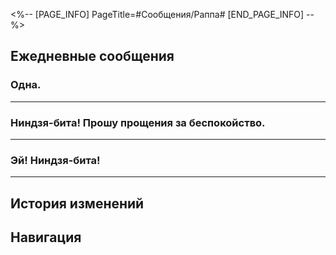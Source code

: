 <%-- [PAGE_INFO]
PageTitle=#Сообщения/Раппа#
[END_PAGE_INFO] --%>
{{Сообщение Инфобокс
|id          = 1317
|Изображение = Персонаж Раппа Иконка.png
|Тип         = Персонаж
|Отправитель = Раппа
|ПодписьСоо  = Зло будет бито, а справедливость восторжествует!
|Фракция     = Галактический рейнджер
}}

==Ежедневные сообщения==
===Одна.===
{{Сообщения
|условие_получения = 
|текст=
:'''Раппа:''' Одна.
:'''Раппа:''' Две!
:'''Раппа:''' Четыре!!
:'''Раппа:''' Шесть!!!
:'''Раппа:''' [[Файл:Стикер ГПП 18 Баюнановая обезьянка 03.png|80px]]
:'''Раппа:''' Ниндзя-бита! Я увидела аж шесть живых сбежавших злых духов!
:{Выбор} Ты до сих пор на Пенаконии?
::'''(Первопроходец):''' Ого, ты всё ещё на Пенаконии?
::'''(Первопроходец):''' Стоп, откуда тут ещё обезьянки?
:{Выбор} Их ещё не бананостребили?
::'''(Первопроходец):''' Их ещё не бананостребили?
:'''Раппа:''' Неужели сюда тоже просочился ядовитый Мир грёз? Я проверю!
:'''Раппа:''' Здесь есть несведущие, что фотографируются с ними. Мне сложно провести лобовую атаку.
:'''Раппа:''' [[Файл:Стикер ГПП 18 Раппа 01.png|80px]]
:'''Раппа:''' О, Великий Лань...
:'''Раппа:''' Я вижу самого крутого ниндзя на свете.
:'''Раппа:''' Нет-нет, целую кучу самых крутых ниндзя на свете!
:{Выбор} Что там такое?
::'''(Первопроходец):''' Что там такое?
:{Выбор} Оказывается, ты не {{MC|ж=самая крутая|м=самый крутой}}!
::'''(Первопроходец):''' Оказывается, ты не {{MC|ж=самая крутая|м=самый крутой}}!
:'''Раппа:''' Ты, наверное, не знаешь, но в свитке «Предел ниндзя» говорится о том, что самый крутой ниндзя на свете некогда обезглавил механического левиафана размером со звезду.
:'''Раппа:''' К сожалению, самый крутой ниндзя погиб, но я никогда не забуду этой героической жертвы...
:'''Раппа:''' Только вот я не понимала, как какой-то там злой ниндзя сумел разрубить пополам самого крутого ниндзя на свете.
:'''Раппа:''' Теперь мне всё понятно.
:'''Раппа:''' Оказывается, самый крутой ниндзя на свете инсценировал свою смерть и пришёл сюда под именем...
:'''Раппа:''' Пространственной зоны воспоминаний «Ф-Е-С»!
:{Выбор} Так ты на аниме-фесте!
:'''(Первопроходец):''' Ф-Е-С? Так ты на аниме-фестивале!
:'''(Первопроходец):''' Тогда не приставай к обезьянкам.
:'''(Первопроходец):''' Это не обезьянки! Это люди!
:'''Раппа:''' Я знала, что самый крутой ниндзя на свете владел техникой клонирования.
:'''Раппа:''' Но здесь почти все ей владеют!
:'''Раппа:''' Неудивительно, что я почувствовала всплеск энергии.
:'''Раппа:''' О, Великий Лань!
:'''Раппа:''' Здесь ещё и староста Деревни Скрытого Моста!
:'''Раппа:''' Хочу взять у него совет по ниндзюцу!
:'''Раппа:''' Удивительно, тут есть ниндзя, владеющий дзюцу «Побег рта»!
:'''Раппа:''' А ещё ниндзюцу «Смерть без одежды»!
:'''Раппа:''' Среди толпы таких выдающихся ниндзя обезьянки не смогут ничего предпринять.
:'''Раппа:''' Не волнуйся, Ниндзя-бита, сначала я попрошу совета у старших!
}}
----

===Ниндзя-бита! Прошу прощения за беспокойство.===
{{Сообщения
|условие_получения = 
|текст=
:'''Раппа:''' Ниндзя-бита! Прошу прощения за беспокойство.
:'''Раппа:''' Ты многое {{MC|ж=повидала|м=повидал}}, путешествуя по вселенной.
:'''Раппа:''' Поэтому мне требуется совет.
:'''Раппа:''' С помощью какой мантры ниндзя можно разрушить мир?
:{Выбор} «Во имя Нанука!»
::'''(Первопроходец):''' «Разрушим мир во имя Нанука!»
::'''(Первопроходец):''' С помощью твоей, она лучше всех!
::'''Раппа:''' Кажется, это противоречит Пути Ниндзя справедливости.
:{Выбор} Тренируйся допоздна...
::'''(Первопроходец):''' Просто тренируйся ежедневно три дня и три ночи допоздна.
::'''Раппа:''' Вот оно что, три дня и три ночи достаточно для изучения техники?..
:'''Раппа:''' Честно говоря, я недавно участвовала в обучении мантре ниндзя для ста ниндзя.
:'''Раппа:''' Все ниндзя подготовили квадратный строй!
:'''Раппа:''' Децибелы кружат голову, но ты не стой!
:'''Раппа:''' Победил - не зазнавайся, проиграл - не ной!
:'''Раппа:''' А не то наставник отправит домой!
:{Выбор} Новая... новая мантра вселенной!
::'''(Первопроходец):''' Так это... новая мантра вселенной!
::'''(Первопроходец):''' Ты с лёгкостью пройдёшь первичный отбор!
:{Выбор} У меня тоже рифмуется!
::'''(Первопроходец):''' С такой рифмой убойной, ты покоришь жюри достойно.
:{Выбор} Ты ведь настоящий герой!
::'''(Первопроходец):''' Ты ведь не кто-то там, а настоящий герой! Герои не пользуются чужой бедой!
:'''(Первопроходец):''' У меня тоже в рифму получилось.
:'''Раппа:''' Я не сомневаюсь в своих силах, но всегда будет кто-то лучше.
:'''Раппа:''' Успех у меня в руках, но наставник просит о большем.
:'''Раппа:''' Неужели финал испытания всегда был где-то поблизости?
:'''Раппа:''' Ох уж эта мантра ниндзя, даже не знаю как быть.
:{Выбор} Ниндзя нечем крыть?
::'''(Первопроходец):''' Ну наконец-то! Ниндзя Хаоса нечем крыть!
:{Выбор} Противник знает, на что давить!
::'''(Первопроходец):''' Противник - способный малый, он знает, на что давить!
:{Выбор} Стоп! Хватит рифмовать!
::'''(Первопроходец):''' Стоп! Ещё одна рифма, и я упаду в обморок.
:'''Раппа:''' Не бойся преград, они не смогут навредить!
:'''Раппа:''' Иди вперёд, нельзя себя щадить!
:'''Раппа:''' Последняя рифма!
:'''Раппа:''' [[Файл:Стикер ГПП 18 Раппа 03.png|80px]]
}}
----

===Эй! Ниндзя-бита!===
{{Сообщения
|условие_получения = 
|текст=
:'''Раппа:''' Эй! Ниндзя-бита!
:'''Раппа:''' У тебя много разных нингу, злу не скрыться в тёмном углу.
:'''Раппа:''' Но беспокоит ли тебя то, что ты не можешь быстро менять оружие?
:'''Раппа:''' Я создала новое нингу - буду рада, если ты его испытаешь.
:{Выбор} Ты и это умеешь!
::'''(Первопроходец):''' Ого, ты и такое умеешь!
::'''Раппа:''' Не переживай, свои нингу тоже сделала я, поэтому любые риски исключены.
:{Выбор} Ниндзя-бита в деле!
::'''(Первопроходец):''' Ниндзя-бита в деле!
:'''Раппа:''' В мире ниндзя необходимо обращать внимание на четыре неразделимых аспекта: тело, оружие, речь, мысли.
:'''Раппа:''' Нингу должно быть отлито согласно ниндзюцу, остужено согласно духу ниндзя, и использоваться согласно технике ниндзя.
:'''Раппа:''' Твой клич ниндзя о нарушении правил так впечатлил меня.
:'''Раппа:''' Именно он вдохновил меня на создание этого нингу.
:{Выбор} Клич ниндзя?
::'''(Первопроходец):''' Клич ниндзя? Ты про «правила для того, чтобы их нарушать»?
::'''(Первопроходец):''' Звучит настораживающе.
:{Выбор} Звучит настораживающе.
::'''(Первопроходец):''' Правила для того, чтобы их нарушать.
::'''(Первопроходец):''' У меня плохое предчувствие.
:'''Раппа:''' Огнестрельное оружие типа «Бита», стреляет краской.
:'''Раппа:''' ...Многофункциональное нингу!
:'''Раппа:''' В рукоятке биты скрыт переключатель, а открутишь крышку в форме шляпы - найдёшь видоискатель.
:'''Раппа:''' ...Ниндзя-этикет!
:'''Раппа:''' Посмотри в прицел - увидишь яркие флаги. Для погружения в битву нам достаточно отваги.
:'''Раппа:''' ...Сказочный мир!
:'''Раппа:''' Огонёк играет на верхушке биты. Внутри краска ждёт, когда будет разлита.
:'''Раппа:''' ...Огненная ниндзя-краска!
:'''Раппа:''' Для атаки пылающей битой взмахни - огненная печать активируется внутри!
:{Выбор} Да начнётся шоу!
::'''(Первопроходец):''' Атмосфера уже то что надо. Да начнётся шоу!
:{Выбор} Я смогу в одиночку победить восьмерых!
::'''(Первопроходец):''' Теперь я смогу победить восьмерых в одиночку!
:'''Раппа:''' Специально созданный спусковой крючок реагирует на твой клич.
:'''Раппа:''' Прицелься во вражеского ниндзя и для выстрела произнеси свой клич!
:'''Раппа:''' Ниндзюцу Освоения звёздного потока, да услышит мир музыку охотника!
:'''Раппа:''' Ниндзя-бита, покричи и проверь, чувствуешь ли ты ещё больше силы ниндзя.
:'''Раппа:''' [[Файл:Стикер ГПП 18 Раппа 02.png|80px]]
}}
----

==История изменений==
{{История изменений|3.5}}

==Навигация==
{{Сообщения Навбокс}}